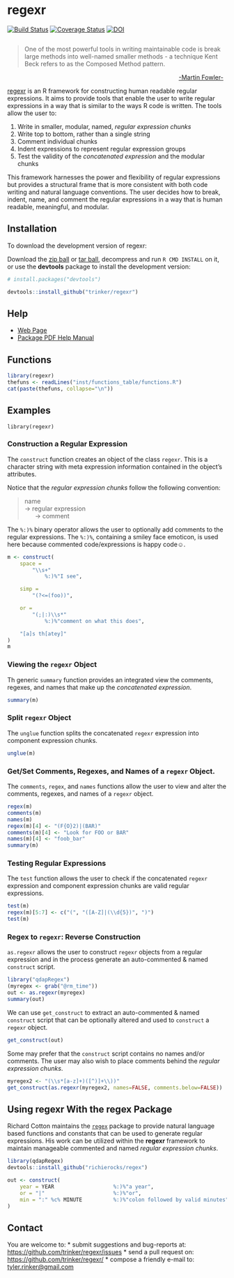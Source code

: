 # regexr

[![Build Status](https://travis-ci.org/trinker/regexr.png?branch=master)](https://travis-ci.org/trinker/regexr)
[![Coverage Status](https://coveralls.io/repos/trinker/regexr/badge.png)](https://coveralls.io/r/trinker/regexr)
[![DOI](https://zenodo.org/badge/5398/trinker/regexr.svg)](http://dx.doi.org/10.5281/zenodo.13332)

<img src="inst/regexr_logo/r_regexr.png" alt="">   

> One of the most powerful tools in writing maintainable code is break large methods into well-named smaller methods - a technique Kent Beck refers to as the Composed Method pattern.

&nbsp;&nbsp;&nbsp;&nbsp;&nbsp;&nbsp;&nbsp;&nbsp;&nbsp;&nbsp;&nbsp;&nbsp;&nbsp;&nbsp;&nbsp;&nbsp;&nbsp;&nbsp;&nbsp;&nbsp;&nbsp;&nbsp;&nbsp;&nbsp;&nbsp;&nbsp;&nbsp;&nbsp;&nbsp;&nbsp;&nbsp;&nbsp;&nbsp;&nbsp;&nbsp;&nbsp;&nbsp;&nbsp;&nbsp;&nbsp;&nbsp;&nbsp;&nbsp;&nbsp;&nbsp;&nbsp;&nbsp;&nbsp;&nbsp;&nbsp;&nbsp;&nbsp;&nbsp;&nbsp;&nbsp;&nbsp;&nbsp;&nbsp;&nbsp;&nbsp;&nbsp;&nbsp;&nbsp;&nbsp;&nbsp;&nbsp;&nbsp;&nbsp;&nbsp;&nbsp;&nbsp;&nbsp;&nbsp;&nbsp;&nbsp;&nbsp;&nbsp;&nbsp;&nbsp;&nbsp;&nbsp;&nbsp;&nbsp;&nbsp;&nbsp;&nbsp;&nbsp;&nbsp;&nbsp;&nbsp;&nbsp;&nbsp;&nbsp;&nbsp;&nbsp;&nbsp;&nbsp;&nbsp;&nbsp;&nbsp;[-Martin Fowler-](http://martinfowler.com/bliki/ComposedRegex.html)

[regexr](http://trinker.github.com/regexr_dev) is an R framework for constructing human readable regular expressions.  It aims to provide tools that enable the user to write regular expressions in a way that is similar to the ways R code is written.  The tools allow the user to: 

1. Write in smaller, modular, named, *regular expression chunks*    
2. Write top to bottom, rather than a single string    
3. Comment individual chunks    
4. Indent expressions to represent regular expression groups
5. Test the validity of the *concatenated expression* and the modular chunks     

This framework harnesses the power and flexibility of regular expressions but provides a structural frame that is more consistent with both code writing and natural language conventions.  The user decides how to break, indent, name, and comment the regular expressions in a way that is human readable, meaningful, and modular.


## Installation

To download the development version of regexr:

Download the [zip ball](https://github.com/trinker/regexr/zipball/master) or [tar ball](https://github.com/trinker/regexr/tarball/master), decompress and run `R CMD INSTALL` on it, or use the **devtools** package to install the development version:

```r
# install.packages("devtools")

devtools::install_github("trinker/regexr")
```

## Help

- [Web Page](http://trinker.github.com/regexr/)     
- [Package PDF Help Manual](https://dl.dropboxusercontent.com/u/61803503/regexr.pdf)   

## Functions

```r
library(regexr)
thefuns <- readLines("inst/functions_table/functions.R")
cat(paste(thefuns, collapse="\n"))
```

## Examples

```{echo=FALSE}
library(regexr)
```

### Construction a Regular Expression

The `construct` function creates an object of the class `regexr`.  This is a character string with meta expression information contained in the object's attributes.

Notice that the *regular expression chunks* follow the following convention:

> name     
-> regular expression      
&nbsp;&nbsp;&nbsp;&nbsp;&nbsp;  -> comment     

The `%:)%` binary operator allows the user to optionally add comments to the regular expressions.  The `%:)%`, containing a smiley face emoticon, is used here because commented code/expressions is happy code&#9786;.


```r
m <- construct(
    space =
        "\\s+"
            %:)%"I see",

    simp =
        "(?<=(foo))",

    or =
        "(;|:)\\s*"
            %:)%"comment on what this does",

    "[a]s th[atey]"
)
m
```

### Viewing the `regexr` Object

Th generic `summary` function provides an integrated view the comments, regexes, and names that make up the *concatenated expression*.

```r
summary(m)
```

### Split `regexr` Object 

The `unglue` function splits the concatenated `regexr` expression into component expression chunks.

```r
unglue(m)
```

### Get/Set Comments, Regexes, and Names of a `regexr` Object.

The `comments`, `regex`, and `names` functions allow the user to view and alter the comments, regexes, and names of a `regexr` object.


```r
regex(m)
comments(m)
names(m)
regex(m)[4] <- "(F{O}2)|(BAR)"
comments(m)[4] <- "Look for FOO or BAR"
names(m)[4] <- "foob_bar"
summary(m)
```

### Testing Regular Expressions

The `test` function allows the user to check if the concatenated `regexr` expression and component expression chunks are valid regular expressions.

```r
test(m)
regex(m)[5:7] <- c("(", "([A-Z]|(\\d{5})", ")")
test(m)
```

### Regex to `regexr`: Reverse Construction

`as.regexr` allows the user to construct `regexr` objects from a regular expression and in the process generate an auto-commented & named `construct` script. 

```r
library("qdapRegex")
(myregex <- grab("@rm_time"))
out <- as.regexr(myregex)
summary(out)
```


We can use `get_construct` to extract an auto-commented & named `construct` script that can be optionally altered and used to `construct` a `regexr` object.

```r
get_construct(out)
```

Some may prefer that the `construct` script contains no names and/or comments.  The user may also wish to place comments behind the *regular expression chunks*.

```r
myregex2 <- "(\\s*[a-z]+)([^)]+\\))"
get_construct(as.regexr(myregex2, names=FALSE, comments.below=FALSE))
```

## Using regexr With the regex Package

Richard Cotton maintains the [`regex`](https://github.com/richierocks/regex) package to provide natural language based functions and constants that can be used to generate regular expressions.  His work can be utilized within the **regexr** framework to maintain manageable commented and named *regular expression chunks*.

```r
library(qdapRegex)
devtools::install_github("richierocks/regex")

out <- construct(
    year = YEAR                   %:)%"a year",
    or = "|"                      %:)%"or",
    min = ":" %c% MINUTE          %:)%"colon followed by valid minutes"
)
```

## Contact

You are welcome to:
* submit suggestions and bug-reports at: <https://github.com/trinker/regexr/issues>
* send a pull request on: <https://github.com/trinker/regexr/>
* compose a friendly e-mail to: <tyler.rinker@gmail.com>

